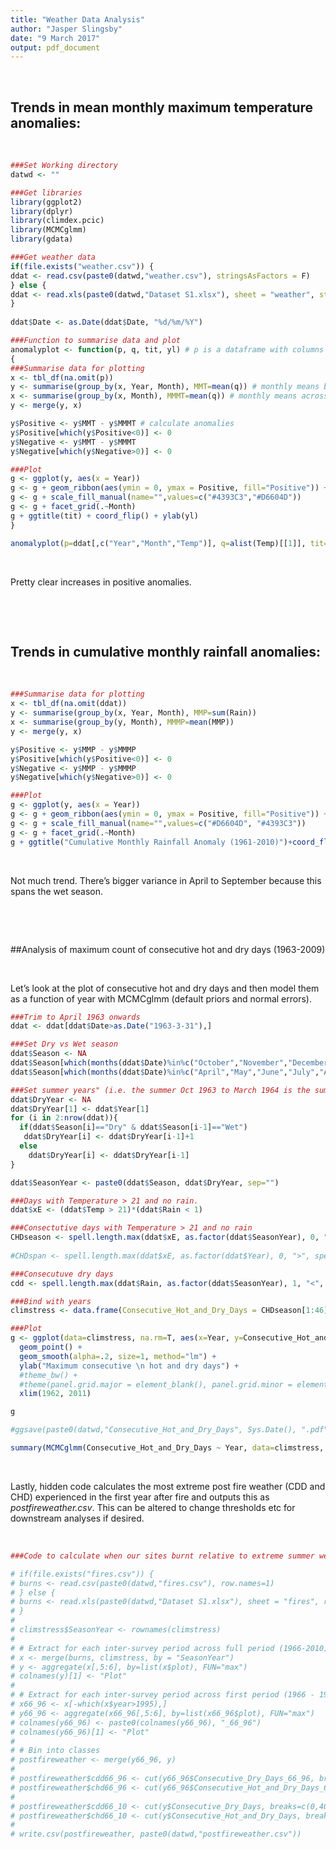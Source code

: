 ```yaml
---
title: "Weather Data Analysis"
author: "Jasper Slingsby"
date: "9 March 2017"
output: pdf_document
---
```


<br>

## Trends in mean monthly maximum temperature anomalies:

<br>

```r
###Set Working directory
datwd <- ""

###Get libraries
library(ggplot2)
library(dplyr)
library(climdex.pcic)
library(MCMCglmm)
library(gdata)

###Get weather data
if(file.exists("weather.csv")) {
ddat <- read.csv(paste0(datwd,"weather.csv"), stringsAsFactors = F)
} else {
ddat <- read.xls(paste0(datwd,"Dataset S1.xlsx"), sheet = "weather", stringsAsFactors = F)
}
           
ddat$Date <- as.Date(ddat$Date, "%d/%m/%Y")

###Function to summarise data and plot
anomalyplot <- function(p, q, tit, yl) # p is a dataframe with columns "Year", "Month" and other variables, q is the variable of interest for this plot, tit is the title, and y is the y-axis label
{
###Summarise data for plotting 
x <- tbl_df(na.omit(p))
y <- summarise(group_by(x, Year, Month), MMT=mean(q)) # monthly means by year
x <- summarise(group_by(x, Month), MMMT=mean(q)) # monthly means across all years
y <- merge(y, x)

y$Positive <- y$MMT - y$MMMT # calculate anomalies
y$Positive[which(y$Positive<0)] <- 0
y$Negative <- y$MMT - y$MMMT
y$Negative[which(y$Negative>0)] <- 0

###Plot
g <- ggplot(y, aes(x = Year))
g <- g + geom_ribbon(aes(ymin = 0, ymax = Positive, fill="Positive")) + geom_ribbon(aes(ymin = Negative, ymax = 0 ,fill="Negative"))
g <- g + scale_fill_manual(name="",values=c("#4393C3","#D6604D"))
g <- g + facet_grid(.~Month)
g + ggtitle(tit) + coord_flip() + ylab(yl)
}

anomalyplot(p=ddat[,c("Year","Month","Temp")], q=alist(Temp)[[1]], tit="Mean monthly Max Temp Anomaly (1961-2010)", yl="Degrees Celcius")

```

<br>

Pretty clear increases in positive anomalies.

<br>

\pagebreak

<br>

## Trends in cumulative monthly rainfall anomalies:

<br>

```r

###Summarise data for plotting 
x <- tbl_df(na.omit(ddat))
y <- summarise(group_by(x, Year, Month), MMP=sum(Rain))
x <- summarise(group_by(y, Month), MMMP=mean(MMP))
y <- merge(y, x)

y$Positive <- y$MMP - y$MMMP
y$Positive[which(y$Positive<0)] <- 0
y$Negative <- y$MMP - y$MMMP
y$Negative[which(y$Negative>0)] <- 0

###Plot
g <- ggplot(y, aes(x = Year))
g <- g + geom_ribbon(aes(ymin = 0, ymax = Positive, fill="Positive")) + geom_ribbon(aes(ymin = Negative, ymax = 0 ,fill="Negative"))
g <- g + scale_fill_manual(name="",values=c("#D6604D", "#4393C3"))
g <- g + facet_grid(.~Month)
g + ggtitle("Cumulative Monthly Rainfall Anomaly (1961-2010)")+coord_flip()+ylab("Rainfall (mm)")

```

<br>

Not much trend. There's bigger variance in April to September because this spans the wet season.

<br>

\pagebreak

<br>

##Analysis of maximum count of consecutive hot and dry days (1963-2009)

<br>

Let's look at the plot of consecutive hot and dry days and then model them as a function of year with MCMCglmm (default priors and normal errors).

```r

###Trim to April 1963 onwards
ddat <- ddat[ddat$Date>as.Date("1963-3-31"),]

###Set Dry vs Wet season
ddat$Season <- NA
ddat$Season[which(months(ddat$Date)%in%c("October","November","December","January","February","March"))] <- "Dry"
ddat$Season[which(months(ddat$Date)%in%c("April","May","June","July","August","September"))] <- "Wet"

###Set summer years" (i.e. the summer Oct 1963 to March 1964 is the summer of 1963...)
ddat$DryYear <- NA
ddat$DryYear[1] <- ddat$Year[1]
for (i in 2:nrow(ddat)){
  if(ddat$Season[i]=="Dry" & ddat$Season[i-1]=="Wet")
   ddat$DryYear[i] <- ddat$DryYear[i-1]+1
  else
    ddat$DryYear[i] <- ddat$DryYear[i-1] 
}

ddat$SeasonYear <- paste0(ddat$Season, ddat$DryYear, sep="")

###Days with Temperature > 21 and no rain.
ddat$xE <- (ddat$Temp > 21)*(ddat$Rain < 1)

###Consectutive days with Temperature > 21 and no rain
CHDseason <- spell.length.max(ddat$xE, as.factor(ddat$SeasonYear), 0, ">", spells.can.span.years=FALSE)
  
#CHDspan <- spell.length.max(ddat$xE, as.factor(ddat$Year), 0, ">", spells.can.span.years=TRUE)

###Consecutuve dry days
cdd <- spell.length.max(ddat$Rain, as.factor(ddat$SeasonYear), 1, "<", spells.can.span.years=FALSE)

###Bind with years
climstress <- data.frame(Consecutive_Hot_and_Dry_Days = CHDseason[1:46], Consecutive_Dry_Days = cdd[1:46], Year = as.integer(1963:2008))

###Plot
g <- ggplot(data=climstress, na.rm=T, aes(x=Year, y=Consecutive_Hot_and_Dry_Days)) + 
  geom_point() + 
  geom_smooth(alpha=.2, size=1, method="lm") + 
  ylab("Maximum consecutive \n hot and dry days") +
  #theme_bw() +
  #theme(panel.grid.major = element_blank(), panel.grid.minor = element_blank()) +
  xlim(1962, 2011)

g

#ggsave(paste0(datwd,"Consecutive_Hot_and_Dry_Days", Sys.Date(), ".pdf"), width=11.4, height=6, units = "cm", dpi=600, plot=g)

summary(MCMCglmm(Consecutive_Hot_and_Dry_Days ~ Year, data=climstress, verbose = F))
```

<br>

Lastly, hidden code calculates the most extreme post fire weather (CDD and CHD) experienced in the first year after fire and outputs this as *postfireweather.csv*. This can be altered to change thresholds etc for downstream analyses if desired.

<br>

```r

###Code to calculate when our sites burnt relative to extreme summer weather events

# if(file.exists("fires.csv")) {
# burns <- read.csv(paste0(datwd,"fires.csv"), row.names=1)
# } else {
# burns <- read.xls(paste0(datwd,"Dataset S1.xlsx"), sheet = "fires", row.names=1)
# }
# 
# climstress$SeasonYear <- rownames(climstress)
# 
# # Extract for each inter-survey period across full period (1966-2010)
# x <- merge(burns, climstress, by = "SeasonYear")
# y <- aggregate(x[,5:6], by=list(x$plot), FUN="max")
# colnames(y)[1] <- "Plot"
# 
# # Extract for each inter-survey period across first period (1966 - 1996)
# x66_96 <- x[-which(x$year>1995),] 
# y66_96 <- aggregate(x66_96[,5:6], by=list(x66_96$plot), FUN="max")
# colnames(y66_96) <- paste0(colnames(y66_96), "_66_96")
# colnames(y66_96)[1] <- "Plot"
# 
# # Bin into classes
# postfireweather <- merge(y66_96, y)
# 
# postfireweather$cdd66_96 <- cut(y66_96$Consecutive_Dry_Days_66_96, breaks=c(0,40,100)) #c(0,50,200)
# postfireweather$chd66_96 <- cut(y66_96$Consecutive_Hot_and_Dry_Days_66_96, breaks=c(0,5,11)) #c(0,5,9)
# 
# postfireweather$cdd66_10 <- cut(y$Consecutive_Dry_Days, breaks=c(0,40,100))
# postfireweather$chd66_10 <- cut(y$Consecutive_Hot_and_Dry_Days, breaks=c(0,5,11))
# 
# write.csv(postfireweather, paste0(datwd,"postfireweather.csv"))

```

<br>


